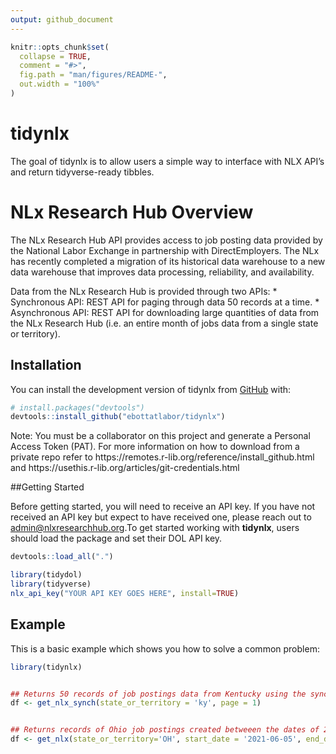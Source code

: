 ```yaml
---
output: github_document
---
```


<!-- README.md is generated from README.Rmd. Please edit that file -->

```r
knitr::opts_chunk$set(
  collapse = TRUE,
  comment = "#>",
  fig.path = "man/figures/README-",
  out.width = "100%"
)
```

# tidynlx

<!-- badges: start -->
<!-- badges: end -->

The goal of tidynlx is to allow users a simple way to interface with NLX API's and return tidyverse-ready tibbles.


# NLx Research Hub Overview

The NLx Research Hub API provides access to job posting data provided by the National Labor Exchange in partnership with DirectEmployers. The NLx has recently completed a migration of its historical data warehouse to a new data warehouse that improves data processing, reliability, and availability.

Data from the NLx Research Hub is provided through two APIs:
* Synchronous API: REST API for paging through data 50 records at a time.
* Asynchronous API: REST API for downloading large quantities of data from the NLx Research Hub (i.e. an entire month of jobs data from a single state or territory).

## Installation

You can install the development version of tidynlx from [GitHub](https://github.com/) with:

``` r
# install.packages("devtools")
devtools::install_github("ebottatlabor/tidynlx")
```
Note: You must be a collaborator on this project and generate a Personal Access Token (PAT). For more information on how to download from a private repo refer to https://remotes.r-lib.org/reference/install_github.html and https://usethis.r-lib.org/articles/git-credentials.html

##Getting Started

Before getting started, you will need to receive an API key. If you have not received an API key but expect to have received one, please reach out to <admin@nlxresearchhub.org>.To get started working with __tidynlx__, users should load the package and set their DOL API key.

```r
devtools::load_all(".")
```

```r
library(tidydol)
library(tidyverse)
nlx_api_key("YOUR API KEY GOES HERE", install=TRUE)
```

## Example

This is a basic example which shows you how to solve a common problem:

```r
library(tidynlx)


## Returns 50 records of job postings data from Kentucky using the synchronous NLX API
df <- get_nlx_synch(state_or_territory = 'ky', page = 1)


## Returns records of Ohio job postings created betweeen the dates of 2021-06-05 and 2021-06-10 (inclusive). Query leverages the asynchronous NLX API
df <- get_nlx(state_or_territory='OH', start_date = '2021-06-05', end_date = '2021-06-10')

```

